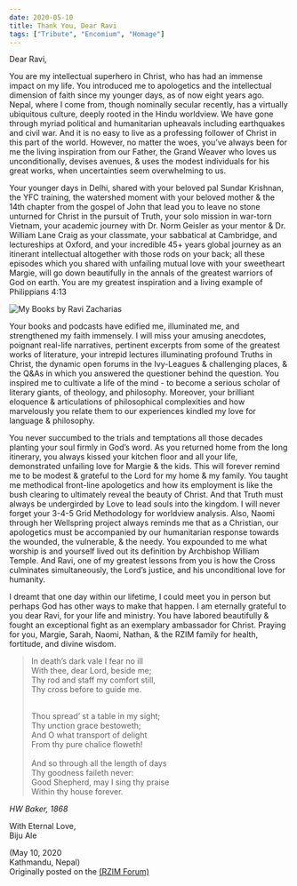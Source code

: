 ```yaml
---
date: 2020-05-10
title: Thank You, Dear Ravi
tags: ["Tribute", "Encomium", "Homage"]
---
```


Dear Ravi,

You are my intellectual superhero in Christ, who has had an immense impact on my life. You introduced me to apologetics and the intellectual dimension of faith since my younger days, as of now eight years ago. Nepal, where I come from, though nominally secular recently, has a virtually ubiquitous culture, deeply rooted in the Hindu worldview. We have gone through myriad political and humanitarian upheavals including earthquakes and civil war. And it is no easy to live as a professing follower of Christ in this part of the world. However, no matter the woes, you’ve always been for me the living inspiration from our Father, the Grand Weaver who loves us unconditionally, devises avenues, &amp; uses the modest individuals for his great works, when uncertainties seem overwhelming to us.

Your younger days in Delhi, shared with your beloved pal Sundar Krishnan, the YFC training, the watershed moment with your beloved mother & the 14th chapter from the gospel of John that lead you to leave no stone unturned for Christ in the pursuit of Truth, your solo mission in war-torn Vietnam, your academic journey with Dr. Norm Geisler as your mentor & Dr. William Lane Craig as your classmate, your sabbatical at Cambridge, and lectureships at Oxford, and your incredible 45+ years global journey as an itinerant intellectual altogether with those rods on your back; all these episodes which you shared with unfailing mutual love with your sweetheart Margie, will go down beautifully in the annals of the greatest warriors of God on earth. You are my greatest inspiration and a living example of Philippians 4:13

![My Books by Ravi Zacharias](./zacharias-books.jpg)

Your books and podcasts have edified me, illuminated me, and strengthened my faith immensely. I will miss your amusing anecdotes, poignant real-life narratives, pertinent excerpts from some of the greatest works of literature, your intrepid lectures illuminating profound Truths in Christ, the dynamic open forums in the Ivy-Leagues & challenging places, & the Q&As in which you answered the questioner behind the question. You inspired me to cultivate a life of the mind - to become a serious scholar of literary giants, of theology, and philosophy. Moreover, your brilliant eloquence & articulations of philosophical complexities and how marvelously you relate them to our experiences kindled my love for language & philosophy.

You never succumbed to the trials and temptations all those decades planting your soul firmly in God’s word. As you returned home from the long itinerary, you always kissed your kitchen floor and all your life, demonstrated unfailing love for Margie & the kids. This will forever remind me to be modest & grateful to the Lord for my home & my family. You taught me methodical front-line apologetics and how its employment is like the bush clearing to ultimately reveal the beauty of Christ. And that Truth must always be undergirded by Love to lead souls into the kingdom. I will never forget your 3-4-5 Grid Methodology for worldview analysis. Also, Naomi through her Wellspring project always reminds me that as a Christian, our apologetics must be accompanied by our humanitarian response towards the wounded, the vulnerable, & the needy. You expounded to me what worship is and yourself lived out its definition by Archbishop William Temple. And Ravi, one of my greatest lessons from you is how the Cross culminates simultaneously, the Lord’s justice, and his unconditional love for humanity.

I dreamt that one day within our lifetime, I could meet you in person but perhaps God has other ways to make that happen. I am eternally grateful to you dear Ravi, for your life and ministry. You have labored beautifully & fought an exceptional fight as an exemplary ambassador for Christ. Praying for you, Margie, Sarah, Naomi, Nathan, & the RZIM family for health, fortitude, and divine wisdom.

> In death’s dark vale I fear no ill<br/>
> With thee, dear Lord, beside me;<br/>
> Thy rod and staff my comfort still,<br/>
> Thy cross before to guide me.<br/>
>
> <br />
> Thou spread’ st a table in my sight;
> <br />
> Thy unction grace bestoweth;
> <br />
> And O what transport of delight
> <br />
> From thy pure chalice floweth!
> <br />
> <br />
> And so through all the length of days
> <br />
> Thy goodness faileth never:
> <br />
> Good Shepherd, may I sing thy praise
> <br />
> Within thy house forever.

<cite>HW Baker, 1868</cite>

With Eternal Love,  
Biju Ale

(May 10, 2020  
Kathmandu, Nepal)  
Originally posted on the [(RZIM Forum)](https://bit.ly/ThankURavi)

